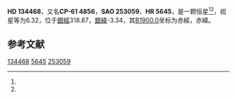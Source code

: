 {{Starbox begin
| name = HD 134468
}}
{{Starbox observe
| epoch = [[J2000.0|J2000.0]]
| constell = {{星座名待查}}<ref name=SIMBAD>{{cite web
 | url=http://simbad.u-strasbg.fr/simbad/sim-id?Ident=HR+5645
 | title =Pulsating variable Star
 | publisher=Centre de Données astronomiques de Strasbourg
 | work=SIMBAD
 | accessdate=2012-07-13}}</ref><ref name=DATA>{{cite web
 | url=http://vizier.u-strasbg.fr/viz-bin/VizieR-5?-out.add=.&-source=5050&-corr=PK=HR&-out.max=9999&HR=5645
 | title=VizieR Detailed Page
 | accessdate=2012-07-13
 | archive-date=2019-02-16
 | archive-url=https://web.archive.org/web/20190216083700/http://vizier.u-strasbg.fr/viz-bin/VizieR-5?-out.add=.&-source=5050&-corr=PK=HR&-out.max=9999&HR=5645
 | dead-url=no
 }}</ref>
| 星官 = 
| ra = {{RA|15|13|1}}<ref name=SIMBAD /><ref name=DATA />
| dec = {{DEC|-61|44|38}}<ref name=SIMBAD /><ref name=DATA />
| appmag_v = 6.32<ref name=SIMBAD /><ref name=DATA />
}}
{{Starbox character
| class = K4Ib<ref name=SIMBAD /><ref name=DATA />
| b-v = 1.9<ref name=SIMBAD /><ref name=DATA />
| u-b = <ref name=SIMBAD /><ref name=DATA />
| r-i = <ref name=SIMBAD /><ref name=DATA />
| variable = 
}}
{{Starbox astrometry
| radial_v = 
| prop_mo_ra = -31
| parallax = 
| p_error = 
}}
{{Starbox catalog
| names =CP-61 4856，[[SAO星表|SAO]] 253059，[[HD星表|HD]] 134468，[[HR星表|HR]] 5645}}
{{Starbox reference |Simbad=HR+5645}}
{{Starbox end}}

'''HD 134468'''，又名'''CP-61 4856'''，'''SAO 253059'''、'''HR 5645'''，是一颗恒星<ref name=SIMBAD /><ref name=DATA />，视星等为6.32，位于[[銀道座標系|銀經]]318.87，[[銀道座標系|銀緯]]-3.34，其[[B1900.0|B1900.0]]坐标为赤經{{RA|15|4|52.6}}，赤緯{{DEC|-61|-3.34|56}}。

== 参考文献 ==
{{reflist}}

{{star-stub}}

[[Category:HD和HDE天體|134468]]
[[Category:HR天體|5645]]
[[Category:SAO天體|253059]]